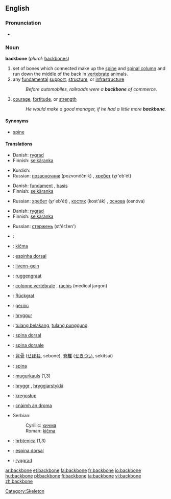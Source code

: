 ==English==

===Pronunciation===
*{{audio|en-us-backbone.ogg|Audio (US)}}

===Noun===
'''backbone'''  (''plural:'' [[backbones]])

# set of bones which connected make up the [[spine]] and [[spinal column]] and run down the middle of the back in [[vertebrate]] animals.
# any [[fundamental]] [[support]], [[structure]], or [[infrastructure]]
#:''Before automobiles, railroads were a '''backbone''' of commerce.''
# [[courage]], [[fortitude]], or [[strength]]
#:''He would make a good manager, if he had a little more '''backbone'''.''

====Synonyms====
*[[spine]]

====Translations====
{{trans-top|set of bones which connected make up the spine and spinal column}}
*Danish: [[rygrad]] {{c}}
*Finnish: [[selkäranka]]
{{trans-mid}}
*Kurdish: {{KUchar|[[بڕبڕه‌]]}}
*Russian: [[позвоночник]] (pozvonóčnik) {{m}}, [[хребет]] (χr'eb'ét) {{m}}
{{trans-bottom}}

{{trans-top|any fundamental support, structure, or infrastructure}}
*Danish: [[fundament]] {{n}}, [[basis]] {{c}}
*Finnish: [[selkäranka]]
{{trans-mid}}
*Russian: [[хребет]] (χr'eb'ét) {{m}}, [[костяк]] (kost'ák) {{m}}, [[основа]] (osnóva) {{f}}
{{trans-bottom}}

{{trans-top|courage, fortitude, or strength}}
*Danish: [[rygrad]] {{c}}
*Finnish: [[selkäranka]]
{{trans-mid}}
*Russian: [[стержень]] (st'éržen') {{m}}
{{trans-bottom}}

{{checktrans}}

*{{ttbc|Arabic}}: {{ARchar|[[العمود الفقري]]}}
*{{ttbc|Bosnian}}: [[kičma]] {{f}}
*{{ttbc|Brazilian Portuguese}}: [[espinha dorsal]] {{f}}
*{{ttbc|Breton}}: [[livenn-gein]] {{f}}
*{{ttbc|Dutch}}: [[ruggengraat]] {{m}}
*{{ttbc|French}}: [[colonne vertébrale]] {{f}}, [[rachis]] {{m}} (medical jargon)
*{{ttbc|German}}: [[Rückgrat]] {{n}}
*{{ttbc|Hungarian}}: [[gerinc]]
*{{ttbc|Icelandic}}: [[hryggur]] {{m}}
*{{ttbc|Indonesian}}: [[tulang belakang]], [[tulang punggung]]
*{{ttbc|Interlingua}}: [[spina dorsal]]
*{{ttbc|Italian}}: [[spina dorsale]] {{f}}

*{{ttbc|Japanese}}: [[背骨]] ([[せぼね]], sebone), [[脊椎]] ([[せきつい]], sekitsui)
*{{ttbc|Latin}}: [[spina]] {{f}}
*{{ttbc|Latvian}}: [[mugurkauls]] {{m}} (1,3)
*{{ttbc|Old Norse}}: [[hryggr]] {{m}}, [[hryggjarstykki]] {{n}}
*{{ttbc|Polish}}: [[kręgosłup]] {{m}}
*{{ttbc|Scottish Gaelic}}: [[cnàimh an droma]] {{m}}
*Serbian:
*:Cyrillic: [[кичма]] {{f}}
*:Roman: [[kičma]] {{f}}
*{{ttbc|Slovene}}: [[hrbtenica]] {{f}} (1,3)
*{{ttbc|Spanish}}: [[espina dorsal]] {{f}}
*{{ttbc|Swedish}}: [[ryggrad]]


[[Category:Skeleton]]

[[ar:backbone]]
[[et:backbone]]
[[fa:backbone]]
[[fr:backbone]]
[[io:backbone]]
[[hu:backbone]]
[[pl:backbone]]
[[fi:backbone]]
[[ta:backbone]]
[[vi:backbone]]
[[zh:backbone]]